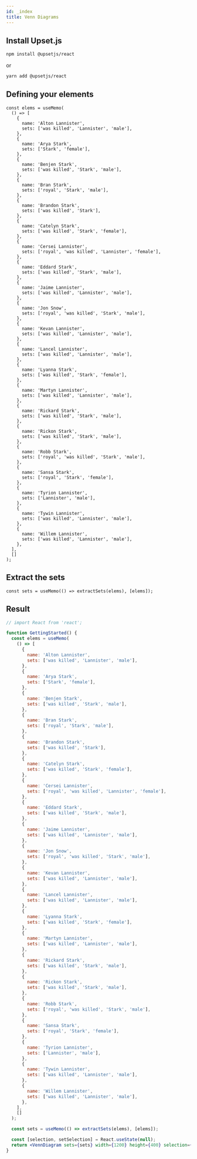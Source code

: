 ```yaml
---
id: _index
title: Venn Diagrams
---
```


## Install Upset.js

```sh
npm install @upsetjs/react
```

or

```sh
yarn add @upsetjs/react
```

## Defining your elements

```tsx
const elems = useMemo(
  () => [
    {
      name: 'Alton Lannister',
      sets: ['was killed', 'Lannister', 'male'],
    },
    {
      name: 'Arya Stark',
      sets: ['Stark', 'female'],
    },
    {
      name: 'Benjen Stark',
      sets: ['was killed', 'Stark', 'male'],
    },
    {
      name: 'Bran Stark',
      sets: ['royal', 'Stark', 'male'],
    },
    {
      name: 'Brandon Stark',
      sets: ['was killed', 'Stark'],
    },
    {
      name: 'Catelyn Stark',
      sets: ['was killed', 'Stark', 'female'],
    },
    {
      name: 'Cersei Lannister',
      sets: ['royal', 'was killed', 'Lannister', 'female'],
    },
    {
      name: 'Eddard Stark',
      sets: ['was killed', 'Stark', 'male'],
    },
    {
      name: 'Jaime Lannister',
      sets: ['was killed', 'Lannister', 'male'],
    },
    {
      name: 'Jon Snow',
      sets: ['royal', 'was killed', 'Stark', 'male'],
    },
    {
      name: 'Kevan Lannister',
      sets: ['was killed', 'Lannister', 'male'],
    },
    {
      name: 'Lancel Lannister',
      sets: ['was killed', 'Lannister', 'male'],
    },
    {
      name: 'Lyanna Stark',
      sets: ['was killed', 'Stark', 'female'],
    },
    {
      name: 'Martyn Lannister',
      sets: ['was killed', 'Lannister', 'male'],
    },
    {
      name: 'Rickard Stark',
      sets: ['was killed', 'Stark', 'male'],
    },
    {
      name: 'Rickon Stark',
      sets: ['was killed', 'Stark', 'male'],
    },
    {
      name: 'Robb Stark',
      sets: ['royal', 'was killed', 'Stark', 'male'],
    },
    {
      name: 'Sansa Stark',
      sets: ['royal', 'Stark', 'female'],
    },
    {
      name: 'Tyrion Lannister',
      sets: ['Lannister', 'male'],
    },
    {
      name: 'Tywin Lannister',
      sets: ['was killed', 'Lannister', 'male'],
    },
    {
      name: 'Willem Lannister',
      sets: ['was killed', 'Lannister', 'male'],
    },
  ],
  []
);
```

## Extract the sets

```tsx
const sets = useMemo(() => extractSets(elems), [elems]);
```

## Result

```jsx live
// import React from 'react';

function GettingStarted() {
  const elems = useMemo(
    () => [
      {
        name: 'Alton Lannister',
        sets: ['was killed', 'Lannister', 'male'],
      },
      {
        name: 'Arya Stark',
        sets: ['Stark', 'female'],
      },
      {
        name: 'Benjen Stark',
        sets: ['was killed', 'Stark', 'male'],
      },
      {
        name: 'Bran Stark',
        sets: ['royal', 'Stark', 'male'],
      },
      {
        name: 'Brandon Stark',
        sets: ['was killed', 'Stark'],
      },
      {
        name: 'Catelyn Stark',
        sets: ['was killed', 'Stark', 'female'],
      },
      {
        name: 'Cersei Lannister',
        sets: ['royal', 'was killed', 'Lannister', 'female'],
      },
      {
        name: 'Eddard Stark',
        sets: ['was killed', 'Stark', 'male'],
      },
      {
        name: 'Jaime Lannister',
        sets: ['was killed', 'Lannister', 'male'],
      },
      {
        name: 'Jon Snow',
        sets: ['royal', 'was killed', 'Stark', 'male'],
      },
      {
        name: 'Kevan Lannister',
        sets: ['was killed', 'Lannister', 'male'],
      },
      {
        name: 'Lancel Lannister',
        sets: ['was killed', 'Lannister', 'male'],
      },
      {
        name: 'Lyanna Stark',
        sets: ['was killed', 'Stark', 'female'],
      },
      {
        name: 'Martyn Lannister',
        sets: ['was killed', 'Lannister', 'male'],
      },
      {
        name: 'Rickard Stark',
        sets: ['was killed', 'Stark', 'male'],
      },
      {
        name: 'Rickon Stark',
        sets: ['was killed', 'Stark', 'male'],
      },
      {
        name: 'Robb Stark',
        sets: ['royal', 'was killed', 'Stark', 'male'],
      },
      {
        name: 'Sansa Stark',
        sets: ['royal', 'Stark', 'female'],
      },
      {
        name: 'Tyrion Lannister',
        sets: ['Lannister', 'male'],
      },
      {
        name: 'Tywin Lannister',
        sets: ['was killed', 'Lannister', 'male'],
      },
      {
        name: 'Willem Lannister',
        sets: ['was killed', 'Lannister', 'male'],
      },
    ],
    []
  );

  const sets = useMemo(() => extractSets(elems), [elems]);

  const [selection, setSelection] = React.useState(null);
  return <VennDiagram sets={sets} width={1200} height={400} selection={selection} onHover={setSelection} />;
}
```
